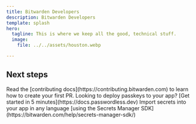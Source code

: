 ```yaml
---
title: Bitwarden Developers
description: Bitwarden Developers
template: splash
hero:
  tagline: This is where we keep all the good, technical stuff.
  image:
    file: ../../assets/houston.webp

---
```



## Next steps

<CardGrid stagger>
	<Card title="Contribute to Bitwarden" icon="pencil">
		Read the [contributing docs](https://contributing.bitwarden.com) to learn how to create your first PR.  
	</Card>
	<Card title="Use the Passwordless.dev API" icon="add-document">
		Looking to deploy passkeys to your app? [Get started in 5 minutes](https://docs.passwordless.dev)
	</Card>
	<Card title="Use the Secrets Manager SDK" icon="setting">
		Import secrets into your app in any language [using the Secrets Manager SDK](https://bitwarden.com/help/secrets-manager-sdk/)
	</Card>

</CardGrid>
